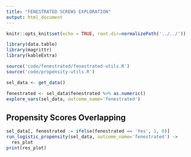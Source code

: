 ```yaml
---
title: "FENESTRATED SCREWS EXPLORATION"
output: html_document
---
```


```r
knitr::opts_knit$set(echo = TRUE, root.dir=normalizePath('../../'))
```

```r
library(data.table)
library(magrittr)
library(kableExtra)

source('code/fenestrated/fenestrated-utils.R')
source('code/propensity-utils.R')

sel_data <- get_data()
```

```r
fenestrated <- sel_data$fenestrated %>% as.numeric()
explore_vars(sel_data, outcome_name='fenestrated')
```

## Propensity Scores Overlapping
```r
sel_data[, fenestrated := ifelse(fenestrated == 'Yes', 1, 0)]
run_logistic_propensity(sel_data, outcome_name='fenestrated') ->
  res_plot
print(res_plot)
```

